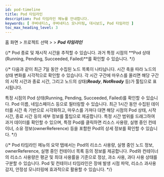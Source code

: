 ```yaml
---
id: pod-timeline
title: Pod 타임라인
description: Pod 타임라인 메뉴를 안내합니다.
keywords: [ 쿠버네티스, 쿠버네티스 모니터링, 대시보드, Pod 타임라인 ]
toc_max_heading_level: 3 
---
```



홈 화면 &gt; 프로젝트 선택 &gt; <Cmdname sid="side_workload" className="uitext" /> &gt; ***Pod 타임라인***

<TimelineBS menu='Pod 타임라인' object='Pod' linkobject='pod' />

{/* Pod 종료 및 재시작 시간을 추적할 수 있습니다.
과거 특정 시점의 **Pod 상태(Running, Pending, Succeeded, Failed)**를 확인할 수 있습니다. */}

{/* 다음과 같이 최근 7일 동안 수집된 노드 목록이 나타납니다. 시간 축을 따라 노드의 상태 변화를 시각적으로 확인할 수 있습니다. 각 시간 구간에 마우스를 올리면 해당 구간의 시작 시간과 종료 시간, 그리고 노드의 상태(***Ready***, ***NotReady*** 등)가 툴팁으로 표시됩니다.

특정 시점의 Pod 상태(Running, Pending, Succeeded, Failed)를 확인할 수 있습니다. 
Pod 이름, 네임스페이스 등으로 필터링할 수 있습니다. 최근 1시간 동안 수집된 데이터를 시간 축 기반으로 시각화하고, 마우스를 가져다 대면 해당 시점의 Pod 상태, 시작 시간, 종료 시간 등의 세부 정보를 툴팁으로 제공합니다. 특정 시간 범위를 드래그하여 과거 데이터를 확인할 수 있으며, 특정 Pod를 클릭하면 리소스 사용량, 실행 중인 컨테이너, 소유 정보(ownerReference) 등을 포함한 Pod의 상세 정보를 확인할 수 있습니다. */}

{/* Pod 타임라인 메뉴의 요약 탭에서는 Pod의 리소스 사용량, 실행 중인 노드 정보, ownerReference, 실행 중인 컨테이너 목록 등의 정보를 제공합니다. Pod와 컨테이너의 리소스 사용량은 평균 및 최대 사용률을 기준으로 정상, 과소 사용, 과다 사용 상태를 구분할 수 있습니다. Pod 및 컨테이너 타임라인은 장애 발생 시점 파악, 리소스 과사용 감지, 안정성 모니터링에 효과적으로 활용할 수 있습니다. */}
